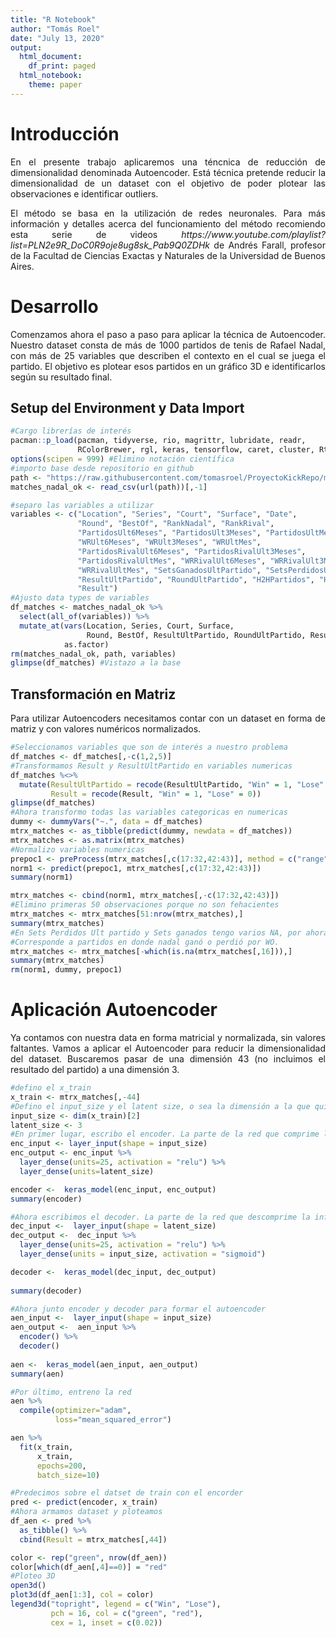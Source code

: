 ```yaml
---
title: "R Notebook"
author: "Tomás Roel"
date: "July 13, 2020"
output:
  html_document:
    df_print: paged
  html_notebook:
    theme: paper
---
```


<style>
body {
text-align: justify}
</style>


# Introducción

En el presente trabajo aplicaremos una téncnica de reducción de dimensionalidad denominada Autoencoder. Está técnica pretende reducir la dimensionalidad de un dataset con el objetivo de poder plotear las observaciones e identificar outliers.

El método se basa en la utilización de redes neuronales. Para más información y detalles acerca del funcionamiento del método recomiendo esta serie de videos *https://www.youtube.com/playlist?list=PLN2e9R_DoC0R9oje8ug8sk_Pab9Q0ZDHk* de Andrés Farall, profesor de la Facultad de Ciencias Exactas y Naturales de la Universidad de Buenos Aires.

# Desarrollo

Comenzamos ahora el paso a paso para aplicar la técnica de Autoencoder. Nuestro dataset consta de más de 1000 partidos de tenis de Rafael Nadal, con más de 25 variables que describen el contexto en el cual se juega el partido. El objetivo es plotear esos partidos en un gráfico 3D e identificarlos según su resultado final.

## Setup del Environment y Data Import

```r
#Cargo librerías de interés
pacman::p_load(pacman, tidyverse, rio, magrittr, lubridate, readr,
               RColorBrewer, rgl, keras, tensorflow, caret, cluster, Rtsne)
options(scipen = 999) #Elimino notación científica
#importo base desde repositorio en github
path <- "https://raw.githubusercontent.com/tomasroel/ProyectoKickRepo/main/Output/matches_nadal_ok.csv"
matches_nadal_ok <- read_csv(url(path))[,-1]

#separo las variables a utilizar
variables <- c("Location", "Series", "Court", "Surface", "Date",
               "Round", "BestOf", "RankNadal", "RankRival",
               "PartidosUlt6Meses", "PartidosUlt3Meses", "PartidosUltMes",
               "WRUlt6Meses", "WRUlt3Meses", "WRUltMes",
               "PartidosRivalUlt6Meses", "PartidosRivalUlt3Meses",
               "PartidosRivalUltMes", "WRRivalUlt6Meses", "WRRivalUlt3Meses",
               "WRRivalUltMes", "SetsGanadosUltPartido", "SetsPerdidosUltPartido",
               "ResultUltPartido", "RoundUltPartido", "H2HPartidos", "H2HGanados",
               "Result")
#Ajusto data types de variables
df_matches <- matches_nadal_ok %>% 
  select(all_of(variables)) %>% 
  mutate_at(vars(Location, Series, Court, Surface,
                 Round, BestOf, ResultUltPartido, RoundUltPartido, Result),
            as.factor)
rm(matches_nadal_ok, path, variables)
glimpse(df_matches) #Vistazo a la base
```

## Transformación en Matriz

Para utilizar Autoencoders necesitamos contar con un dataset en forma de matriz y con valores numéricos normalizados.

```r
#Seleccionamos variables que son de interés a nuestro problema
df_matches <- df_matches[,-c(1,2,5)]
#Transformamos Result y ResultUltPartido en variables numericas
df_matches %<>% 
  mutate(ResultUltPartido = recode(ResultUltPartido, "Win" = 1, "Lose" = 0),
         Result = recode(Result, "Win" = 1, "Lose" = 0))
glimpse(df_matches)
#Ahora transformo todas las variables categoricas en numericas
dummy <- dummyVars("~.", data = df_matches)
mtrx_matches <- as_tibble(predict(dummy, newdata = df_matches))
mtrx_matches <- as.matrix(mtrx_matches)
#Normalizo variables numericas
prepoc1 <- preProcess(mtrx_matches[,c(17:32,42:43)], method = c("range"))
norm1 <- predict(prepoc1, mtrx_matches[,c(17:32,42:43)])
summary(norm1)

mtrx_matches <- cbind(norm1, mtrx_matches[,-c(17:32,42:43)])
#Elimino primeras 50 observaciones porque no son fehacientes
mtrx_matches <- mtrx_matches[51:nrow(mtrx_matches),]
summary(mtrx_matches)
#En Sets Perdidos Ult partido y Sets ganados tengo varios NA, por ahora los elimino pero no es lo correcto.
#Corresponde a partidos en donde nadal ganó o perdió por WO.
mtrx_matches <- mtrx_matches[-which(is.na(mtrx_matches[,16])),]
summary(mtrx_matches)
rm(norm1, dummy, prepoc1)
```

# Aplicación Autoencoder

Ya contamos con nuestra data en forma matricial y normalizada, sin valores faltantes. Vamos a aplicar el Autoencoder para reducir la dimensionalidad del dataset. Buscaremos pasar de una dimensión 43 (no incluimos el resultado del partido) a una dimensión 3.

```r
#defino el x_train
x_train <- mtrx_matches[,-44]
#Defino el input_size y el latent size, o sea la dimensión a la que quiero comprimir
input_size <- dim(x_train)[2]
latent_size <- 3
#En primer lugar, escribo el encoder. La parte de la red que comprime la información
enc_input <- layer_input(shape = input_size)
enc_output <- enc_input %>% 
  layer_dense(units=25, activation = "relu") %>% 
  layer_dense(units=latent_size)

encoder <-  keras_model(enc_input, enc_output)
summary(encoder)

#Ahora escribimos el decoder. La parte de la red que descomprime la información
dec_input <-  layer_input(shape = latent_size)
dec_output <-  dec_input %>% 
  layer_dense(units=25, activation = "relu") %>% 
  layer_dense(units = input_size, activation = "sigmoid")

decoder <-  keras_model(dec_input, dec_output)
 
summary(decoder)

#Ahora junto encoder y decoder para formar el autoencoder
aen_input <-  layer_input(shape = input_size)
aen_output <-  aen_input %>% 
  encoder() %>% 
  decoder()
   
aen <-  keras_model(aen_input, aen_output)
summary(aen)

#Por último, entreno la red
aen %>%
  compile(optimizer="adam",
          loss="mean_squared_error")

aen %>%
  fit(x_train,
      x_train,
      epochs=200,
      batch_size=10)

#Predecimos sobre el datset de train con el encorder
pred <- predict(encoder, x_train)
#Ahora armamos dataset y ploteamos
df_aen <- pred %>% 
  as_tibble() %>% 
  cbind(Result = mtrx_matches[,44])

color <- rep("green", nrow(df_aen))
color[which(df_aen[,4]==0)] = "red"
#Ploteo 3D
open3d()
plot3d(df_aen[1:3], col = color)
legend3d("topright", legend = c("Win", "Lose"),
         pch = 16, col = c("green", "red"),
         cex = 1, inset = c(0.02))
```


